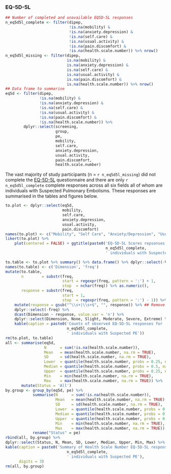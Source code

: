 ### EQ-5D-5L

```r
## Number of completed and unavailable EQ5D-5L responses
n_eq5d5l_complete <- filter(dipep,
                            !is.na(mobility) &
                            !is.na(anxiety.depression) &
                            !is.na(self.care) &
                            !is.na(usual.activity) &
                            !is.na(pain.discomfort) &
                            !is.na(health.scale.number)) %>% nrow()
n_eq5d5l_missing <- filter(dipep,
                           is.na(mobility) &
                           is.na(anxiety.depression) &
                           is.na(self.care) &
                           is.na(usual.activity) &
                           is.na(pain.discomfort) &
                           is.na(health.scale.number)) %>% nrow()
## Data frame to summarise
eq5d <- filter(dipep,
               !is.na(mobility) &
               !is.na(anxiety.depression) &
               !is.na(self.care) &
               !is.na(usual.activity) &
               !is.na(pain.discomfort) &
               !is.na(health.scale.number)) %>%
        dplyr::select(screening,
                      group,
                      pe,
                      mobility,
                      self.care,
                      anxiety.depression,
                      usual.activity,
                      pain.discomfort,
                      health.scale.number)

```

The vast majority of study participants (n = `r n_eq5d5l_missing`) did not complete the [EQ-5D-5L](http://www.euroqol.org/eq-5d-products/eq-5d-5l.html) questionnaire and there are only `r n_eq5d5l_complete` complete responses across all six fields all of whom are individuals with Suspected Pulmonary Embolisms.  These responses are summarised in the tables and figures below.

```r
to.plot <- dplyr::select(eq5d,
                         mobility,
                         self.care,
                         anxiety.depression,
                         usual.activity,
                         pain.discomfort)
names(to.plot) <- c("Mobility", "Self Care", "Anxiety/Depression", "Usual Activity", "Pain/Discomfort")
likert(to.plot) %>%
    plot(centered = FALSE) + ggtitle(paste0('EQ-5D-5L Scores repsonses for ',
                                            n_eq5d5l_complete,
                                            ' individuals with Suspected PE'))

```

```r
to.table <- to.plot %>% summary() %>% data.frame() %>% dplyr::select(-Var1)
names(to.table) <- c('Dimension', 'freq')
mutate(to.table,
       n        = substr(freq,
                         start = regexpr(freq, pattern = ':') + 1,
                         stop  = nchar(freq)) %>% as.numeric(),
       response = substr(freq,
                         start = 1,
                         stop  = regexpr(freq, pattern = ':') - 1)) %>%
    mutate(response = gsub("^\\s+|\\s+$", "", response)) %>% ## Remove trailing white space
    dplyr::select(-freq) %>%
    dcast(Dimension ~ response, value.var = 'n') %>%
    dplyr::select(Dimension, None, Slight, Moderate, Severe, Extreme) %>%
    kable(caption = paste0('Counts of observed EQ-5D-5L responses for ',
                           n_eq5d5l_complete,
                           ' individuals with Suspected PE'))
rm(to.plot, to.table)
all <- summarise(eq5d,
                 N      = sum(!is.na(health.scale.number)),
                 Mean   = mean(health.scale.number, na.rm = TRUE),
                 SD     = sd(health.scale.number, na.rm = TRUE),
                 Lower  = quantile(health.scale.number, probs = 0.25, na.rm = TRUE),
                 Median = quantile(health.scale.number, probs = 0.5, na.rm = TRUE),
                 Upper  = quantile(health.scale.number, probs = 0.25, na.rm = TRUE),
                 Min    = min(health.scale.number, na.rm = TRUE),
                 Max    = max(health.scale.number, na.rm = TRUE)) %>%
       mutate(Status = 'All')
by.group <- group_by(eq5d, pe) %>%
            summarise(N      = sum(!is.na(health.scale.number)),
                      Mean   = mean(health.scale.number, na.rm = TRUE),
                      SD     = sd(health.scale.number, na.rm = TRUE),
                      Lower  = quantile(health.scale.number, probs = 0.25, na.rm = TRUE),
                      Median = quantile(health.scale.number, probs = 0.5, na.rm = TRUE),
                      Upper  = quantile(health.scale.number, probs = 0.25, na.rm = TRUE),
                      Min    = min(health.scale.number, na.rm = TRUE),
                      Max    = max(health.scale.number, na.rm = TRUE)) %>%
            rename("Status" = pe)
rbind(all, by.group) %>%
dplyr::select(Status, N, Mean, SD, Lower, Median, Upper, Min, Max) %>%
kable(caption = paste0('Summary of Health Scale Number EQ-5D-5L responses for ',
                           n_eq5d5l_complete,
                           ' individuals with Suspected PE'),
      digits = 3)
rm(all, by.group)

```
